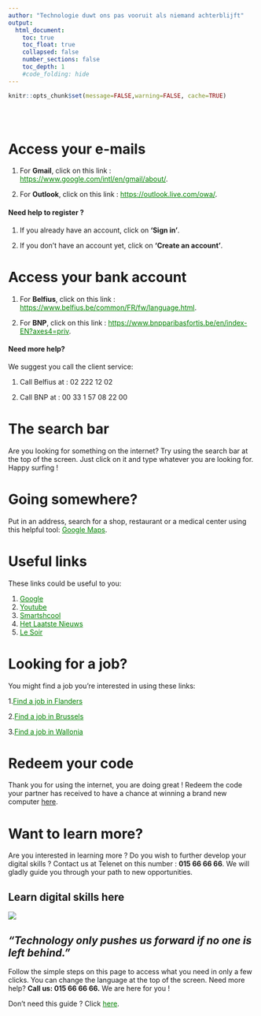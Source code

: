 ```yaml
---
author: "Technologie duwt ons pas vooruit als niemand achterblijft"
output:
  html_document:
    toc: true
    toc_float: true
    collapsed: false
    number_sections: false
    toc_depth: 1
    #code_folding: hide
---
```



```r
knitr::opts_chunk$set(message=FALSE,warning=FALSE, cache=TRUE)
```

<style type="text/css">
.title {
  display: none;
}
.list-group-item.active, .list-group-item.active:focus, .list-group-item.active:hover {
    background-color: orange;
}

a:link {
    color: green;
}

 a:hover {
    color: red;
}

#getting-started img {
  margin-right: 10px;
}

</style>

<div class="row" style="padding-top: 30px;">
<div class="col-sm-6">


# Access your e-mails

1. For **Gmail**, click on this link : <https://www.google.com/intl/en/gmail/about/>{target="_blank"}.

2. For **Outlook**, click on this link : <https://outlook.live.com/owa/>{target="_blank"}.

#### Need help to register ?

1. If you already have an account, click on **‘Sign in’**. 

2. If you don’t have an account yet, click on **'Create an account'**.

# Access your bank account

1. For **Belfius**, click on this link : <https://www.belfius.be/common/FR/fw/language.html>{target="_blank"}.

2. For **BNP**, click on this link : <https://www.bnpparibasfortis.be/en/index-EN?axes4=priv>{target="_blank"}.

#### Need more help?

We suggest you call the client service:

1. Call Belfius at : 02 222 12 02

2. Call BNP at : 00 33 1 57 08 22 00

# The search bar

Are you looking for something on the internet? Try using the search bar at the top of the screen. Just click on it and type whatever you are looking for. Happy surfing !

# Going somewhere?

Put in an address, search for a shop, restaurant or a medical center using this helpful tool: [Google Maps](https://www.google.com/maps){target="_blank"}.

# Useful links

These links could be useful to you:

1. [Google](https://www.google.com/){target="_blank"}
2. [Youtube](https://www.youtube.com/){target="_blank"}
3. [Smartshcool](https://www.smartschool.be/){target="_blank"}
4. [Het Laatste Nieuws](https://www.hln.be/){target="_blank"}
5. [Le Soir](https://www.lesoir.be/){target="_blank"}

# Looking for a job?

You might find a job you're interested in using these links:

1.[Find a job in Flanders](https://www.vlaanderen.be/werken-voor-vlaanderen/vacatures){target="_blank"}

2.[Find a job in Brussels](https://www.vdab.be/vindeenjob/jobs/brussel-regio){target="_blank"}

3.[Find a job in Wallonia](https://www.wallonie.be/fr/jobs){target="_blank"}

# Redeem your code

Thank you for using the internet, you are doing great ! Redeem the code your partner has received to have a chance at winning a brand new computer [here](). 

# Want to learn more?

Are you interested in learning more ? Do you wish to further develop your digital skills ? Contact us at Telenet on this number : **015 66 66 66**. We will gladly guide you through your path to new opportunities.

</div>
<div class="col-sm-6">

# **Learn digital skills here**{.unlisted .unnumbered}

[![](images/logo.png)](https://www2.telenet.be/residential/nl)

\break

## *"Technology only pushes us forward if no one is left behind."*
Follow the simple steps on this page to access what you need in only a few clicks. You can change the language at the top of the screen. Need more help? **Call us: 015 66 66 66.** We are here for you ! 


Don’t need this guide ? Click [here](https://www.google.com/).
</a>
</div>
